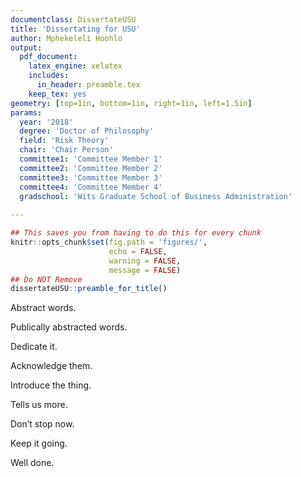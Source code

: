```yaml
---
documentclass: DissertateUSU
title: 'Dissertating for USU'
author: Mphekeleli Hoohlo
output:
  pdf_document:
    latex_engine: xelatex
    includes:
      in_header: preamble.tex
    keep_tex: yes
geometry: [top=1in, bottom=1in, right=1in, left=1.5in]
params:
  year: '2018'
  degree: 'Doctor of Philosophy'
  field: 'Risk Theory'
  chair: 'Chair Person'
  committee1: 'Committee Member 1'
  committee2: 'Committee Member 2'
  committee3: 'Committee Member 3'
  committee4: 'Committee Member 4'
  gradschool: 'Wits Graduate School of Business Administration'
    
---
```


```r
## This saves you from having to do this for every chunk
knitr::opts_chunk$set(fig.path = 'figures/',
                      echo = FALSE, 
                      warning = FALSE, 
                      message = FALSE)
## Do NOT Remove
dissertateUSU::preamble_for_title()
```

<!-- Title page printed automatically -->
\pagenumbering{roman}
\pagestyle{empty}
\copyrightpage

<!-- Abstract -->
\newpage
\pagestyle{fancy}
\fancyhead[L]{Abstract}
\fancyhead[R]{\thepage}
\fancyfoot[C]{}
\chapter*{ABSTRACT}
\addcontentsline{toc}{section}{Abstract}

Abstract words.

<!-- Public Abstract -->
\newpage
\fancyhead[L]{Public Abstract}
\fancyhead[R]{\thepage}
\fancyfoot[C]{}
\chapter*{PUBLIC ABSTRACT}
\addcontentsline{toc}{section}{Public Abstract}

Publically abstracted words.

<!-- Dedication -->
\newpage
\fancyhead[L]{Dedication}
\fancyhead[R]{\thepage}
\fancyfoot[C]{}
\chapter*{DEDICATION}
\addcontentsline{toc}{section}{Dedication}

Dedicate it.

<!-- Acknowledgements -->
\newpage
\fancyhead[L]{Acknowledgments}
\fancyhead[R]{\thepage}
\fancyfoot[C]{}
\chapter*{ACKNOWLEDGEMENTS}
\addcontentsline{toc}{section}{Acknowledgments}

Acknowledge them.

<!-- Front Matter -->
\newpage
\fancyhead[L]{Table of Contents}
\fancyhead[R]{\thepage}
\fancyfoot[C]{}
\tableofcontents

\newpage
\fancyhead[L]{List of Tables}
\fancyhead[R]{\thepage}
\fancyfoot[C]{}
\listoftables

\newpage
\fancyhead[L]{List of Figures}
\fancyhead[R]{\thepage}
\fancyfoot[C]{}
\listoffigures


\newpage
\pagenumbering{arabic}

<!-- Introduction -->
\newpage
\fancyhead[L]{Introduction}
\fancyhead[R]{\thepage}
\fancyfoot[C]{}

\chapter{INTRODUCTION}

Introduce the thing.

\FloatBarrier

<!-- Chapter 2 -->
\newpage
\fancyhead[L]{Chapter 2's Title}
\fancyhead[R]{\thepage}
\fancyfoot[C]{}

\chapter{Chapter 2's Title}

Tells us more.

\FloatBarrier

<!-- Chapter 3 -->
\newpage
\fancyhead[L]{Chapter 3's Title}
\fancyhead[R]{\thepage}
\fancyfoot[C]{}

\chapter{Chapter 3's Title}

Don't stop now.


\FloatBarrier
\newpage
\fancyhead[L]{Chapter 4's Title}
\fancyhead[R]{\thepage}
\fancyfoot[C]{}

\chapter{Chapter 4's Title}

Keep it going.


\FloatBarrier
\newpage
\fancyhead[L]{Chapter 5's Title}
\fancyhead[R]{\thepage}
\fancyfoot[C]{}

\chapter{Chapter 5's Title}

Well done.

\FloatBarrier

\newpage
\fancyhead[L]{References}
\fancyhead[R]{\thepage}
\fancyfoot[C]{}

\chapter*{REFERENCES}

\setlength{\parindent}{-0.5in}
\setlength{\leftskip}{0.4in}
\setlength{\parskip}{6pt}
\noindent

